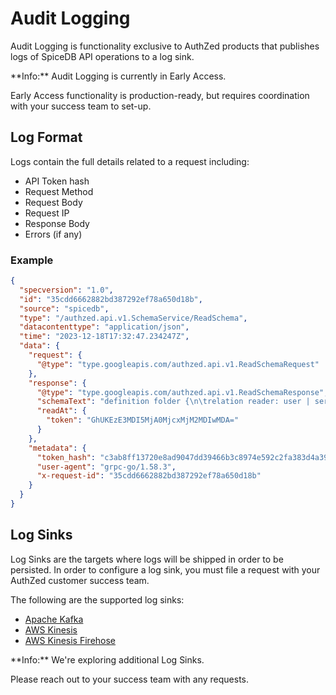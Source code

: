 
# Audit Logging

Audit Logging is functionality exclusive to AuthZed products that publishes logs of SpiceDB API operations to a log sink.

<Callout type="info">
  **Info:**
  Audit Logging is currently in Early Access.

  Early Access functionality is production-ready, but requires coordination with your success team to set-up.
</Callout>

## Log Format

Logs contain the full details related to a request including:

- API Token hash
- Request Method
- Request Body
- Request IP
- Response Body
- Errors (if any)

### Example

```json
{
  "specversion": "1.0",
  "id": "35cdd6662882bd387292ef78a650d18b",
  "source": "spicedb",
  "type": "/authzed.api.v1.SchemaService/ReadSchema",
  "datacontenttype": "application/json",
  "time": "2023-12-18T17:32:47.234247Z",
  "data": {
    "request": {
      "@type": "type.googleapis.com/authzed.api.v1.ReadSchemaRequest"
    },
    "response": {
      "@type": "type.googleapis.com/authzed.api.v1.ReadSchemaResponse",
      "schemaText": "definition folder {\n\trelation reader: user | service\n\tpermission read = reader\n}\n\ndefinition resource {\n\trelation reader: user | service\n\tpermission read = reader\n}\n\ndefinition service {}\n\ndefinition user {}",
      "readAt": {
        "token": "GhUKEzE3MDI5MjA0MjcxMjM2MDIwMDA="
      }
    },
    "metadata": {
      "token_hash": "c3ab8ff13720e8ad9047dd39466b3c8974e592c2fa383d4a3960714caef0c4f2",
      "user-agent": "grpc-go/1.58.3",
      "x-request-id": "35cdd6662882bd387292ef78a650d18b"
    }
  }
}
```

## Log Sinks

Log Sinks are the targets where logs will be shipped in order to be persisted. In order to configure a log sink, you must file a request with your AuthZed customer success team.

The following are the supported log sinks:

- [Apache Kafka](https://kafka.apache.org)
- [AWS Kinesis](https://aws.amazon.com/kinesis)
- [AWS Kinesis Firehose](https://docs.aws.amazon.com/firehose/latest/dev/what-is-this-service.html)

<Callout type="info">
  **Info:**
  We're exploring additional Log Sinks.

  Please reach out to your success team with any requests.
</Callout>
